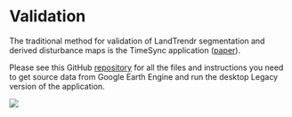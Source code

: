 # Validation

The traditional method for validation of LandTrendr segmentation and derived disturbance maps is the TimeSync application ([paper](https://larse.forestry.oregonstate.edu/sites/larse/files/pub_pdfs/Cohen_etal_2010.pdf)).

Please see this GitHub [repository](https://github.com/eMapR/TimeSync-Legacy) for all the files and instructions you need to get source data from Google Earth Engine and run the desktop Legacy version of the application.

<img src='timesync-legacy.jpg'>